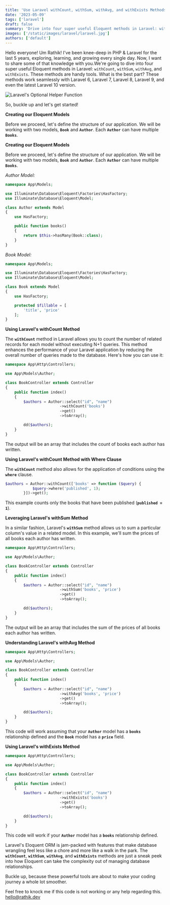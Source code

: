 ```yaml
---
title: 'Use Laravel withCount, withSum, withAvg, and withExists Methods in Eloquent'
date: '2023-05-09'
tags: ['laravel']
draft: false
summary: 'Drive into four super useful Eloquent methods in Laravel: withCount, withSum, withAvg, and withExists'
images: ['/static/images/laravel/laravel.jpg']
authors: ['default']
---
```


Hello everyone!
Um Rathik! I've been knee-deep in PHP & Laravel for the last 5 years, exploring, learning, and growing every single day. Now, I want to share some of that knowledge with you.We're going to dive into four super useful Eloquent methods in Laravel: `withCount`, `withSum`, `withAvg`, and `withExists`. These methods are handy tools. What is the best part? These methods work seamlessly with Laravel 6, Laravel 7, Laravel 8, Laravel 9, and even the latest Laravel 10 version.

![Laravel's Optional Helper Function](/static/images/laravel/laravel.jpg)

So, buckle up and let's get started!

**Creating our Eloquent Models**

Before we proceed, let's define the structure of our application. We will be working with two models, **`Book`** and **`Author`**. Each **`Author`** can have multiple **`Books`**.

**Creating our Eloquent Models**

Before we proceed, let's define the structure of our application. We will be working with two models, **`Book`** and **`Author`**. Each **`Author`** can have multiple **`Books`**.

_Author Model:_

```php
namespace App\Models;

use Illuminate\Database\Eloquent\Factories\HasFactory;
use Illuminate\Database\Eloquent\Model;

class Author extends Model
{
    use HasFactory;

    public function books()
    {
        return $this->hasMany(Book::class);
    }
}

```

_Book Model:_

```php
namespace App\Models;

use Illuminate\Database\Eloquent\Factories\HasFactory;
use Illuminate\Database\Eloquent\Model;

class Book extends Model
{
    use HasFactory;

    protected $fillable = [
        'title', 'price'
    ];
}
```

**Using Laravel's withCount Method**

The **`withCount`** method in Laravel allows you to count the number of related records for each model without executing N+1 queries. This method enhances the performance of your Laravel application by reducing the overall number of queries made to the database. Here's how you can use it:

```php
namespace App\Http\Controllers;

use App\Models\Author;

class BookController extends Controller
{
    public function index()
    {
        $authors = Author::select("id", "name")
                        ->withCount('books')
                        ->get()
                        ->toArray();

        dd($authors);
    }
}
```

The output will be an array that includes the count of books each author has written.

**Using Laravel's withCount Method with Where Clause**

The **`withCount`** method also allows for the application of conditions using the **`where`** clause.

```php
$authors = Author::withCount(['books' => function ($query) {
            $query->where('published', 1);
        }])->get();
```

This example counts only the books that have been published (**`published = 1`**).

**Leveraging Laravel's withSum Method**

In a similar fashion, Laravel's **`withSum`** method allows us to sum a particular column's value in a related model. In this example, we'll sum the prices of all books each author has written.

```php
namespace App\Http\Controllers;

use App\Models\Author;

class BookController extends Controller
{
    public function index()
    {
        $authors = Author::select("id", "name")
                        ->withSum('books', 'price')
                        ->get()
                        ->toArray();

        dd($authors);
    }
}
```

The output will be an array that includes the sum of the prices of all books each author has written.

**Understanding Laravel's withAvg Method**

```php
namespace App\Http\Controllers;

use App\Models\Author;

class BookController extends Controller
{
    public function index()
    {
        $authors = Author::select("id", "name")
                        ->withAvg('books', 'price')
                        ->get()
                        ->toArray();

        dd($authors);
    }
}
```

This code will work assuming that your **`Author`** model has a **`books`** relationship defined and the **`Book`** model has a **`price`** field.

**Using Laravel's withExists Method**

```php
namespace App\Http\Controllers;

use App\Models\Author;

class BookController extends Controller
{
    public function index()
    {
        $authors = Author::select("id", "name")
                        ->withExists('books')
                        ->get()
                        ->toArray();

        dd($authors);
    }
}
```

This code will work if your **`Author`** model has a **`books`** relationship defined.

Laravel's Eloquent ORM is jam-packed with features that make database wrangling feel less like a chore and more like a walk in the park. The **`withCount`**, **`withSum`**, **`withAvg`**, and **`withExists`** methods are just a sneak peek into how Eloquent can take the complexity out of managing database relationships.

Buckle up, because these powerful tools are about to make your coding journey a whole lot smoother.

Feel free to knock me if this code is not working or any help regarding this. hello@rathik.dev
